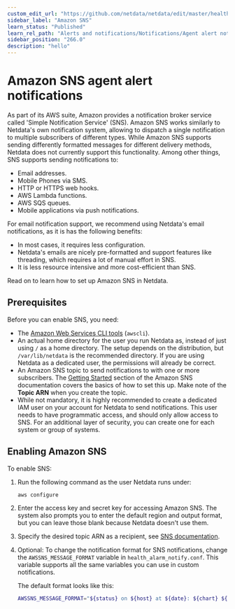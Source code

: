 ```yaml
---
custom_edit_url: "https://github.com/netdata/netdata/edit/master/health/notifications/awssns/README.md"
sidebar_label: "Amazon SNS"
learn_status: "Published"
learn_rel_path: "Alerts and notifications/Notifications/Agent alert notifications"
sidebar_position: "266.0"
description: "hello"
---
```



# Amazon SNS agent alert notifications

As part of its AWS suite, Amazon provides a notification broker service called 'Simple Notification Service' (SNS). Amazon SNS works similarly to Netdata's own notification system, allowing to dispatch a single notification to multiple subscribers of different types. While Amazon SNS supports sending differently formatted messages for different delivery methods, Netdata does not currently support this functionality.
Among other things, SNS supports sending notifications to:

-   Email addresses.
-   Mobile Phones via SMS.
-   HTTP or HTTPS web hooks.
-   AWS Lambda functions.
-   AWS SQS queues.
-   Mobile applications via push notifications.

For email notification support, we recommend using Netdata's email notifications, as it is has the following benefits:

- In most cases, it requires less configuration.
- Netdata's emails are nicely pre-formatted and support features like threading, which requires a lot of manual effort in SNS.
- It is less resource intensive and more cost-efficient than SNS. 

Read on to learn how to set up Amazon SNS in Netdata.

## Prerequisites

Before you can enable SNS, you need:

-   The [Amazon Web Services CLI tools](https://docs.aws.amazon.com/cli/latest/userguide/getting-started-install.html) (`awscli`).
-   An actual home directory for the user you run Netdata as, instead of just using `/` as a home directory. The setup depends on the distribution, but `/var/lib/netdata` is the recommended directory. If you are using Netdata as a dedicated user, the permissions will already be correct.
-   An Amazon SNS topic to send notifications to with one or more subscribers. The [Getting Started](https://docs.aws.amazon.com/sns/latest/dg/sns-getting-started.html) section of the Amazon SNS documentation covers the basics of how to set this up. Make note of the **Topic ARN** when you create the topic.
-   While not mandatory, it is highly recommended to create a dedicated IAM user on your account for Netdata to send notifications. This user needs to have programmatic access, and should only allow access to SNS. For an additional layer of security, you can create one for each system or group of systems.

## Enabling Amazon SNS

To enable SNS:
1. Run the following command as the user Netdata runs under:
   ```
   aws configure
   ```
2. Enter the access key and secret key for accessing Amazon SNS. The system also prompts you to enter the default region and output format, but you can leave those blank because Netdata doesn't use them.

3. Specify the desired topic ARN as a recipient, see [SNS documentation](https://docs.aws.amazon.com/AmazonCloudWatch/latest/monitoring/US_SetupSNS.html#set-up-sns-topic-cli).
4. Optional: To change the notification format for SNS notifications, change the `AWSSNS_MESSAGE_FORMAT` variable in `health_alarm_notify.conf`. 
This variable supports all the same variables you can use in custom notifications.

   The default format looks like this: 
   ```bash
   AWSSNS_MESSAGE_FORMAT="${status} on ${host} at ${date}: ${chart} ${value_string}"
   ```
   
